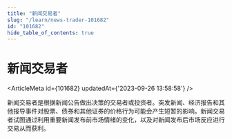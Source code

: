```yaml
---
title: "新闻交易者"
slug: "/learn/news-trader-101682"
id: "101682"
hide_table_of_contents: true
---
```



# 新闻交易者

<ArticleMeta id={101682} updatedAt={'2023-09-26 13:58:58'} />
<div className='border-solid border-b border-t-0 my-4 border-[var(--ifm-color-gray-300)]' />

新闻交易者是根据新闻公告做出决策的交易者或投资者。突发新闻、经济报告和其他报导事件对股票、债券和其他证券的价格行为可能会产生短暂的影响。新闻交易者试图通过利用重要新闻发布前市场情绪的变化，以及对新闻发布后市场反应进行交易从而获利。
